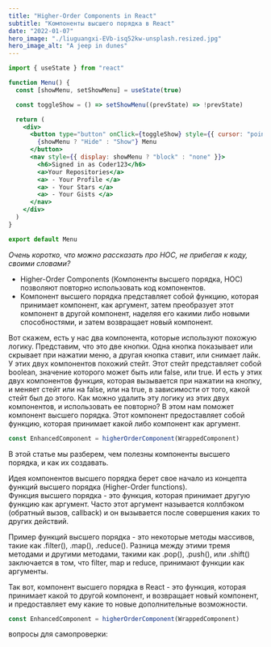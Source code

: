 ```yaml
---
title: "Higher-Order Components in React"
subtitle: "Компоненты высшего порядка в React"
date: "2022-01-07"
hero_image: "./liuguangxi-EVb-isq52kw-unsplash.resized.jpg"
hero_image_alt: "A jeep in dunes"
---
```


```jsx file=src/pages/Menu.js
import { useState } from "react"

function Menu() {
  const [showMenu, setShowMenu] = useState(true)

  const toggleShow = () => setShowMenu((prevState) => !prevState)

  return (
    <div>
      <button type="button" onClick={toggleShow} style={{ cursor: "pointer" }}>
        {showMenu ? "Hide" : "Show"} Menu
      </button>
      <nav style={{ display: showMenu ? "block" : "none" }}>
        <h6>Signed in as Coder123</h6>
        <a>Your Repositories</a>
        <a> - Your Profile </a>
        <a> - Your Stars </a>
        <a> - Your Gists </a>
      </nav>
    </div>
  )
}

export default Menu
```

_Очень коротко, что можно рассказать про HOC, не прибегая к коду, своими словами?_

- Higher-Order Components (Компоненты высшего порядка, HOC) позволяют повторно использовать код компонентов.
- Компонент высшего порядка представляет собой функцию, которая принимает компонент, как аргумент, затем преобразует этот компонент в другой компонент, наделяя его какими либо новыми способностями, и затем возвращает новый компонент.

Вот скажем, есть у нас два компонента, которые используют похожую логику. Представим, что это две кнопки. Одна кнопка показывает или скрывает при нажатии меню, а другая кнопка ставит, или снимает лайк. У этих двух компонентов похожий стейт. Этот стейт представляет собой boolean, значение которого может быть или false, или true. И есть у этих двух компонентов функция, которая вызывается при нажатии на кнопку, и меняет стейт или на false, или на true, в зависимости от того, какой стейт был до этого. Как можно удалить эту логику из этих двух компонентов, и использовать ее повторно? В этом нам поможет компонент высшего порядка. Этот компонент предоставляет собой функцию, которая принимает какой либо компонент как аргумент.

```js file=fancy-button.js
const EnhancedComponent = higherOrderComponent(WrappedComponent)
```

В этой статье мы разберем, чем полезны компоненты высшего порядка, и как их создавать.

Идея компонентов высшего порядка берет свое начало из концепта функций высшего порядка (Higher-Order functions). <br />
Функция высшего порядка - это функция, которая принимает другую функцию как аргумент. Часто этот аргумент называется коллбэком (обратный вызов, callback) и он вызывается после совершения каких то других действий.

Пример функций высшего порядка - это некоторые методы массивов, такие как .filter(), .map(), .reduce(). Разница между этими тремя методами и другими методами, такими как .pop(), .push(), или .shift() заключается в том, что filter, map и reduce, принимают функции как аргументы.

Так вот, компонент высшего порядка в React - это функция, которая принимает какой то другой компонент, и возвращает новый компонент, и предоставляет ему какие то новые дополнительные возможности.

```js
const EnhancedComponent = higherOrderComponent(WrappedComponent)
```

вопросы для самопроверки:
